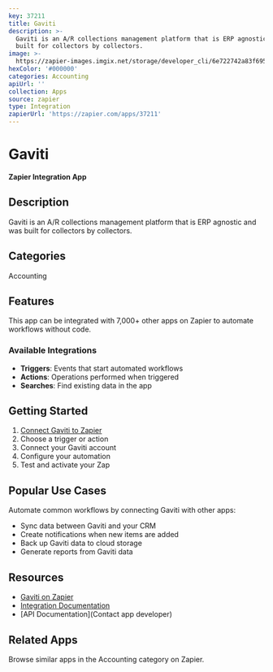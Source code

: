 ```yaml
---
key: 37211
title: Gaviti
description: >-
  Gaviti is an A/R collections management platform that is ERP agnostic and was
  built for collectors by collectors.
image: >-
  https://zapier-images.imgix.net/storage/developer_cli/6e722742a83f695b9d2099e824613a00_2.png?auto=format%2Ccompress&ixlib=python-3.0.0&q=50
hexColor: '#000000'
categories: Accounting
apiUrl: ''
collection: Apps
source: zapier
type: Integration
zapierUrl: 'https://zapier.com/apps/37211'
---
```

# Gaviti

**Zapier Integration App**

## Description

Gaviti is an A/R collections management platform that is ERP agnostic and was built for collectors by collectors.

## Categories

Accounting

## Features

This app can be integrated with 7,000+ other apps on Zapier to automate workflows without code.

### Available Integrations

- **Triggers**: Events that start automated workflows
- **Actions**: Operations performed when triggered
- **Searches**: Find existing data in the app

## Getting Started

1. [Connect Gaviti to Zapier](https://zapier.com/apps/37211)
2. Choose a trigger or action
3. Connect your Gaviti account
4. Configure your automation
5. Test and activate your Zap

## Popular Use Cases

Automate common workflows by connecting Gaviti with other apps:

- Sync data between Gaviti and your CRM
- Create notifications when new items are added
- Back up Gaviti data to cloud storage
- Generate reports from Gaviti data

## Resources

- [Gaviti on Zapier](https://zapier.com/apps/37211)
- [Integration Documentation](https://zapier.com/apps/37211/integrations)
- [API Documentation](Contact app developer)

## Related Apps

Browse similar apps in the Accounting category on Zapier.
